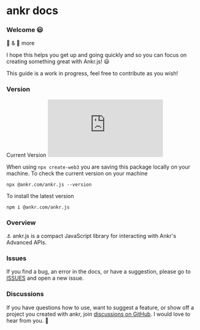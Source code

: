 
# ankr docs

### Welcome 😃

🧱 & 🚀 more

I hope this helps you get up and going quickly and so you can focus on creating something great with Ankr.js! 😃

This guide is a work in progress, feel free to contribute as you wish!

### Version

Current Version [![Version](https://img.shields.io/npm/v/@ankr.com/ankr.js)](https://www.npmjs.com/package/@ankr.com/ankr.js)

When using `npx create-web3` you are saving this package locally on your machine. To check the current version on your machine

<Code>npx @ankr.com/ankr.js --version</Code>

To install the latest version

<Code>npm i @ankr.com/ankr.js</Code>

### Overview

⚓️ ankr.js is a compact JavaScript library for interacting with Ankr's Advanced APIs.

### Issues

If you find a bug, an error in the docs, or have a suggestion, please go to [ISSUES](https://github.com/jcstein/ankrdocs/issues/new/choose) and open a new issue.

### Discussions

If you have questions how to use, want to suggest a feature, or show off a project you created with ankr, join [discussions on GitHub](https://github.com/jcstein/ankrdocs/discussions). I would love to hear from you. 🙂
